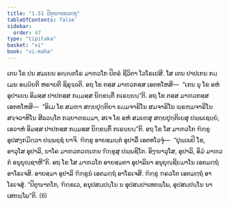 ```yaml
---
title: "1.51 ປິຕຸຆາຕກວຕ຺ຖຸ"
tableOfContents: false
sidebar:
  order: 47
type: "tipitaka"
basket: "vi"
book: "vi-maha"
---
```



<DynamicBreadcrumb />

<Division number="113" book="vi-maha">

<Paragraph number="487" book="vi-maha">
ເຕນ ໂຂ ປນ ສມເຍນ ອຎ຺ຎຕໂຣ ມາຓວໂກ ປິຕຣໍ ຊີວິຕາ ໂວໂຣເປສິ. ໂສ ເຕນ ປາປເກນ ກມ຺ເມນ ອຏ຺ຏີຍຕິ ຫຣາຍຕິ ຊິຄຸຈ຺ຉຕິ. ອຖ ໂຂ ຕສ຺ສ ມາຓວກສ຺ສ ເອຕທໂຫສິ—  “ເກນ ນຸ ໂຂ ອຫໍ ອຸປາເຍນ ອິມສ຺ສ ປາປກສ຺ສ ກມ຺ມສ຺ສ ນິກ຺ຂນ຺ຕິໍ ກເຣຍ຺ຍນ຺”ຕິ. ອຖ ໂຂ ຕສ຺ສ ມາຓວກສ຺ສ ເອຕທໂຫສິ—  “ອິເມ ໂຂ ສມຓາ ສກ຺ຍປຸຕ຺ຕິຍາ ຘມ຺ມຈາຣິໂນ ສມຈາຣິໂນ ພ຺ຣຫ຺ມຈາຣິໂນ ສຈ຺ຈວາທິໂນ ສີລວນ຺ໂຕ ກລ຺ຍາຓຘມ຺ມາ, ສເຈ ໂຂ ອຫໍ ສມເຓສຸ ສກ຺ຍປຸຕ຺ຕິເຍສຸ ປພ຺ພເຊຍ຺ຍໍ, ເອວາຫໍ ອິມສ຺ສ ປາປກສ຺ສ ກມ຺ມສ຺ສ ນິກ຺ຂນ຺ຕິໍ ກເຣຍ຺ຍນ຺”ຕິ. ອຖ ໂຂ ໂສ ມາຓວໂກ ຠິກ຺ຂູ ອຸປສງ຺ກມິຕ຺ວາ ປພ຺ພຊ຺ຊໍ ຍາຈິ. ຠິກ຺ຂູ ອາຍສ຺ມນ຺ຕໍ ອຸປາລິໍ ເອຕທໂວຈຸໍ—  “ປຸພ຺ເພປິ ໂຂ, ອາວຸໂສ ອຸປາລິ, ນາໂຄ ມາຓວກວຓ຺ເຓນ ຠິກ຺ຂູສຸ ປພ຺ພຊິໂຕ. ອິງ຺ຆາວຸໂສ, ອຸປາລິ, ອິມໍ ມາຓວກໍ ອນຸຍຸຎ຺ຊາຫີ”ຕິ. ອຖ ໂຂ ໂສ ມາຓວໂກ ອາຍສ຺ມຕາ ອຸປາລິນາ ອນຸຍຸຎ຺ຊີຍມາໂນ ເອຕມຕ຺ຖໍ ອາໂຣເຈສິ. ອາຍສ຺ມາ ອຸປາລິ ຠິກ຺ຂູນໍ ເອຕມຕ຺ຖໍ ອາໂຣເຈສິ. ຠິກ຺ຂູ ຠຄວໂຕ ເອຕມຕ຺ຖໍ ອາໂຣເຈສຸໍ. “ປິຕຸຆາຕໂກ, ຠິກ຺ຂເວ, ອນຸປສມ຺ປນ຺ໂນ ນ ອຸປສມ຺ປາເທຕພ຺ໂພ, ອຸປສມ຺ປນ຺ໂນ ນາເສຕພ຺ໂພ”ຕິ. (6)
</Paragraph>
</Division>